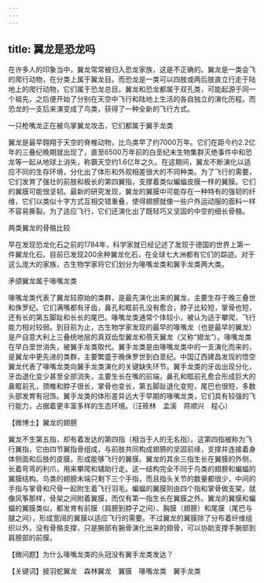 ```yaml
---
---
---
```

title: 翼龙是恐龙吗
---




在许多人的印象当中，翼龙常常被归入恐龙家族，这是不正确的。翼龙是一类会飞的爬行动物，在分类上属于翼龙目。而恐龙是一类可以四肢或两后肢直立行走于陆地上的爬行动物，它们属于恐龙总目。翼龙和恐龙都属于双孔类，可能起源于同一个祖先，之后便开始了分别在天空中飞行和陆地上生活的各自独立的演化历程。而恐龙的一支后来演变成了鸟类，获得了一种全新的飞行方式。

一只枪嘴龙正在被鸟掌翼龙攻击，它们都属于翼手龙类



翼龙是最早翱翔于天空的脊椎动物，比鸟类早了约7000万年。它们在距今约2.2亿年的三叠纪晚期就出现了，直至6500万年前的白垩纪末生物集群灭绝事件中和恐龙等一起从地球上消失，称霸天空约1.6亿年之久。在这期间，翼龙不断演化以适应不同的生存环境，分化出了体形和外观相差很大的不同种类。为了飞行的需要，它们发育了强壮的前肢和极长的第四翼指，支撑着类似蝙蝠皮膜一样的翼膜。它们的翼膜可能很坚韧。最新的研究发现，翼龙的翼膜中可能存在一种特有的强韧的纤维，它们以类似十字方式互相交错重叠，使得翅膀就像一些户外运动服的面料一样不容易撕裂。为了适应飞行，它们还演化出了既轻巧又坚固的中空的细长骨骼。

两类翼龙的骨骼比较



早在发现恐龙化石之前的1784年，科学家就已经记述了发现于德国的世界上第一件翼龙化石。目前已发现200余种翼龙化石，在全球七大洲都有它们的踪迹。对于这么庞大的家族，古生物学家将它们划分为喙嘴龙类和翼手龙类两大类。

矛颌翼龙属于喙嘴龙类



喙嘴龙类代表了翼龙较原始的类群，是最先演化出来的翼龙，主要生存于晚三叠世和侏罗纪。它们满嘴都有牙齿，鼻孔和眶前孔没有愈合，脖子比较短，掌骨也短，还有长的第五脚趾和长长的尾巴。喙嘴龙类通常个体较小，被认为适于攀爬，飞行能力相对较弱。到目前为止，古生物学家发现的最早的喙嘴龙（也是最早的翼龙）是产自意大利上三叠统地层的真双齿型翼龙和蓓天翼龙（又称“翅龙”）。喙嘴龙类在早白垩世消失，被翼手龙类取代。翼手龙类是由喙嘴龙类中的一支演化而来的，是翼龙中更先进的类群，主要繁盛于晚侏罗世到白垩纪。中国辽西建昌发现的悟空翼龙代表了喙嘴龙类向翼手龙类演化的关键缺失环节。翼手龙类的牙齿出现分化，牙齿退化变少甚至全部消失，主要生长在嘴的前端，鼻孔和眶前孔愈合形成巨大的鼻眶前孔，颈椎和脖子很长，掌骨也变长，第五脚趾退化变短，尾巴也很短，多数头部发育有冠饰。翼手龙类的体形差异远大于早期的喙嘴龙类，它们具有较强的飞行能力，占据着更丰富多样的生态环境。（汪筱林　孟溪　蒋顺兴　程心）





【微博士】翼龙的翅膀

翼龙不生第五指，却有着发达的第四指（相当于人的无名指）。这第四指被称为飞行翼指，它由四节翼指骨组成，与前肢共同构成翅膀的坚固前缘，支撑并连接着身体侧面和后肢的皮膜，形成能够飞行的翼膜。翼龙的其余三指生长在翼膜的外侧，长着弯弯的利爪，用来攀爬和辅助行走。这一结构完全不同于鸟类的翅膀和蝙蝠的翼膜结构。鸟类的翅膀末端只剩下三个手指，而且指头关节的数量都很少，中间的手指与掌骨和尺骨一起附生着飞行羽毛。蝙蝠的翼膜则由四个指和掌骨做支架，就像风筝那样，骨架之间附着翼膜，而仅有第一指生长在翼膜之外。翼龙的翼膜和蝙蝠的翼膜类似，都发育有前膜（肩膀到脖子之间）、胸膜（翅膀）和尾膜（尾巴与腿之间），形成宽阔的翼膜以适应飞行的需要。不过翼龙的翼膜除了分布着纤维组织以外，没有骨骼支撑，只是腕部有腕骨演化出来的翅骨，可以协助支撑手腕部到肩膀部的前膜。

【微问题】为什么喙嘴龙类的头冠没有翼手龙类发达？

【关键词】披羽蛇翼龙　森林翼龙　翼膜　喙嘴龙类　翼手龙类